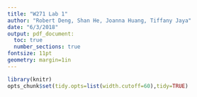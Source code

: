 ```yaml
---
title: "W271 Lab 1"
author: "Robert Deng, Shan He, Joanna Huang, Tiffany Jaya"
date: "6/3/2018"
output: pdf_document:
  toc: true
  number_sections: true
fontsize: 11pt
geometry: margin=1in
---
```


```r
library(knitr)
opts_chunk$set(tidy.opts=list(width.cutoff=60),tidy=TRUE)
```


